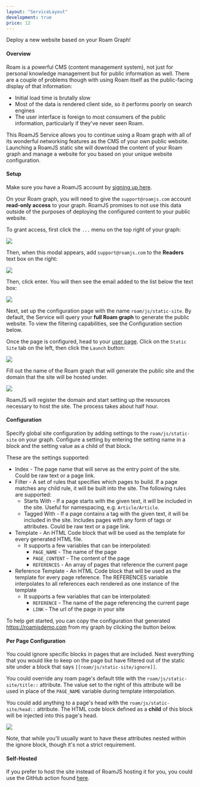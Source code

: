 ```yaml
---
layout: "ServiceLayout"
development: true
price: 12
---
```



Deploy a new website based on your Roam Graph!

#### Overview

Roam is a powerful CMS (content management system), not just for personal knowledge management but for public information as well. There are a couple of problems though with using Roam itself as the public-facing display of that information:

- Initial load time is brutally slow
- Most of the data is rendered client side, so it performs poorly on search engines
- The user interface is foreign to most consumers of the public information, particularly if they've never seen Roam.

This RoamJS Service allows you to continue using a Roam graph with all of its wonderful networking features as the CMS of your own public website. Launching a RoamJS static site will download the content of your Roam graph and manage a website for you based on your unique website configuration.

#### Setup

Make sure you have a RoamJS account by [signing up here](/user).

On your Roam graph, you will need to give the `support@roamjs.com` account **read-only access** to your graph. RoamJS promises to not use this data outside of the purposes of deploying the configured content to your public website.

To grant access, first click the `...` menu on the top right of your graph:

![](/images/static-site-share.png)

Then, when this modal appears, add `support@roamjs.com` to the **Readers** text box on the right:

![](/images/static-site-permission.png)

Then, click enter. You will then see the email added to the list below the text box:

![](/images/static-site-granted.png)

Next, set up the configuration page with the name `roam/js/static-site`. By default, the Service will query your **full Roam graph** to generate the public website. To view the filtering capabilities, see the Configuration section below.

Once the page is configured, head to your [user page](https://roamjs.com/user). Click on the `Static Site` tab on the left, then click the `Launch` button:

![](/images/static-site-launch.png)

Fill out the name of the Roam graph that will generate the public site and the domain that the site will be hosted under.

![](/images/static-site-demo.png)

RoamJS will register the domain and start setting up the resources necessary to host the site. The process takes about half hour.

#### Configuration

Specify global site configuration by adding settings to the `roam/js/static-site` on your graph. Configure a setting by entering the setting name in a block and the setting value as a child of that block.

These are the settings supported:

- Index - The page name that will serve as the entry point of the site. Could be raw text or a page link.
- Filter - A set of rules that specifies which pages to build. If a page matches any child rule, it will be built into the site. The following rules are supported:
  - Starts With - If a page starts with the given text, it will be included in the site. Useful for namespacing, e.g. `Article/Article`.
  - Tagged With - If a page contains a tag with the given text, it will be included in the site. Includes pages with any form of tags or attributes. Could be raw text or a page link.
- Template - An HTML Code block that will be used as the template for every generated HTML file.
  - It supports a few variables that can be interpolated:
    - `PAGE_NAME` - The name of the page
    - `PAGE_CONTENT` - The content of the page
    - `REFERENCES` - An array of pages that reference the current page
- Reference Template - An HTML Code block that will be used as the template for every page reference. The REFERENCES variable interpolates to all references each rendered as one instance of the template
  - It supports a few variables that can be interpolated:
    - `REFERENCE` - The name of the page referencing the current page
    - `LINK` - The url of the page in your site

To help get started, you can copy the configuration that generated https://roamjsdemo.com from my graph by clicking the button below.

<CopyStaticSiteConfig />

#### Per Page Configuration

You could ignore specific blocks in pages that are included. Nest everything that you would like to keep on the page but have filtered out of the static site under a block that says `[[roam/js/static-site/ignore]]`.

You could override any roam page's default title with the `roam/js/static-site/title::` attribute. The value set to the right of this attribute will be used in place of the `PAGE_NAME` variable during template interpolation.

You could add anything to a page's head with the `roam/js/static-site/head::` attribute. The HTML code block defined as a **child** of this block will be injected into this page's head.

![](/images/static-site-page-config.png)

Note, that while you'll usually want to have these attributes nested within the ignore block, though it's not a strict requirement.

#### Self-Hosted

If you prefer to host the site instead of RoamJS hosting it for you, you could use the GitHub action found [here](https://github.com/dvargas92495/generate-roam-site-action).
